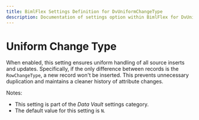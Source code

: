```yaml
---
title: BimlFlex Settings Definition for DvUniformChangeType
description: Documentation of settings option within BimlFlex for DvUniformChangeType
---
```

<head>
  <meta name="varigenceProduct" content="BimlFlex"></meta>
  <meta name="varigenceArticleType" content="Reference"></meta>
</head>

# Uniform Change Type

When enabled, this setting ensures uniform handling of all source inserts and updates. Specifically, if the only difference between records is the `RowChangeType`, a new record won't be inserted. This prevents unnecessary duplication and maintains a cleaner history of attribute changes.

Notes:

* This setting is part of the *Data Vault* settings category.
* The default value for this setting is `N`.
